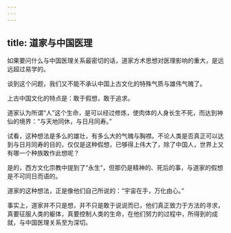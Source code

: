 ```yaml
---
---
---
```

title: 道家与中国医理
---




如果要问什么与中国医理关系最密切的话，道家方术思想对医理影响的重大，是远远超过易学的。

谈到这个问题，我们又不能不承认中国上古文化的特殊气质与雄伟气魄了。

上古中国文化的特点是：敢于假想，敢于追求。

道家认为所谓“人”这个生命，是可以经过修炼，使肉体的人身长生不死，而达到神仙的境界：“与天地同休，与日月同寿。”

试看，这种想法是多么的雄壮，有多么大的气魄与胸襟。不论人类是否真正可以达到与日月同寿的目的，仅仅是这种假想，已够得上伟大了，除了中国人，世界上又有哪一个种族敢作此想呢？

是的，西方文化宗教中提到了“永生”，但那仍是精神的、死后的事，与道家的假想是不可同日而语的。

道家的这种想法，正是像他们自己所说的：“宇宙在手，万化由心。”

事实上，道家并不只是想，并不只是敢于说说而已，他们真正致力于方法的寻求，真要征服人类的躯体，真要控制人类的生命，在他们努力的过程中，所得到的成就，与中国医理关系至为深切。